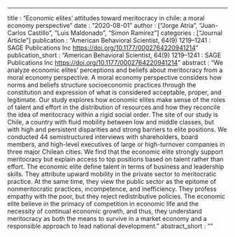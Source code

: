 ---
title : "Economic elites’ attitudes toward meritocracy in chile: a moral economy perspective"
date : "2020-08-01"
author : ["Jorge Atria", "Juan-Carlos Castillo", "Luis Maldonado", "Simon Ramirez"]
categories : ["Journal Article"]
publication : "American Behavioral Scientist, 64(9) 1219--1241 : SAGE Publications Inc [https://doi.org/10.1177/0002764220941214](https://doi.org/10.1177/0002764220941214)"
publication_short : "American Behavioral Scientist, 64(9) 1219--1241 : SAGE Publications Inc [https://doi.org/10.1177/0002764220941214](https://doi.org/10.1177/0002764220941214)"
abstract : "We analyze economic elites’ perceptions and beliefs about meritocracy from a moral economy perspective. A moral economy perspective considers how norms and beliefs structure socioeconomic practices through the constitution and expression of what is considered acceptable, proper, and legitimate. Our study explores how economic elites make sense of the roles of talent and effort in the distribution of resources and how they reconcile the idea of meritocracy within a rigid social order. The site of our study is Chile, a country with fluid mobility between low and middle classes, but with high and persistent disparities and strong barriers to elite positions. We conducted 44 semistructured interviews with shareholders, board members, and high-level executives of large or high-turnover companies in three major Chilean cities. We find that the economic elite strongly support meritocracy but explain access to top positions based on talent rather than effort. The economic elite define talent in terms of business and leadership skills. They attribute upward mobility in the private sector to meritocratic practice. At the same time, they view the public sector as the epitome of nonmeritocratic practices, incompetence, and inefficiency. They profess empathy with the poor, but they reject redistributive policies. The economic elite believe in the primacy of competition in economic life and the necessity of continual economic growth, and thus, they understand meritocracy as both the means to survive in a market economy and a responsible approach to lead national development."
abstract_short : ""
